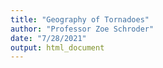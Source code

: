 ```yaml
---
title: "Geography of Tornadoes"
author: "Professor Zoe Schroder"
date: "7/28/2021"
output: html_document
---
```


